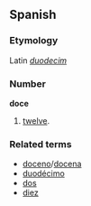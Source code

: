 ==Spanish==
===Etymology===
Latin ''[[duodecim]]''
===Number===
'''doce'''

# [[twelve]].

===Related terms===
*[[doceno]]/[[docena]]
*[[duodécimo]]
*[[dos]]
*[[diez]]